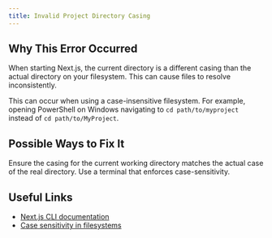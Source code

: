 ```yaml
---
title: Invalid Project Directory Casing
---
```


## Why This Error Occurred

When starting Next.js, the current directory is a different casing than the actual directory on your filesystem. This can cause files to resolve inconsistently.

This can occur when using a case-insensitive filesystem. For example, opening PowerShell on Windows navigating to `cd path/to/myproject` instead of `cd path/to/MyProject`.

## Possible Ways to Fix It

Ensure the casing for the current working directory matches the actual case of the real directory. Use a terminal that enforces case-sensitivity.

## Useful Links

- [Next.js CLI documentation](/docs/pages/api-reference/cli/next)
- [Case sensitivity in filesystems](https://en.wikipedia.org/wiki/Case_sensitivity#In_filesystems)
